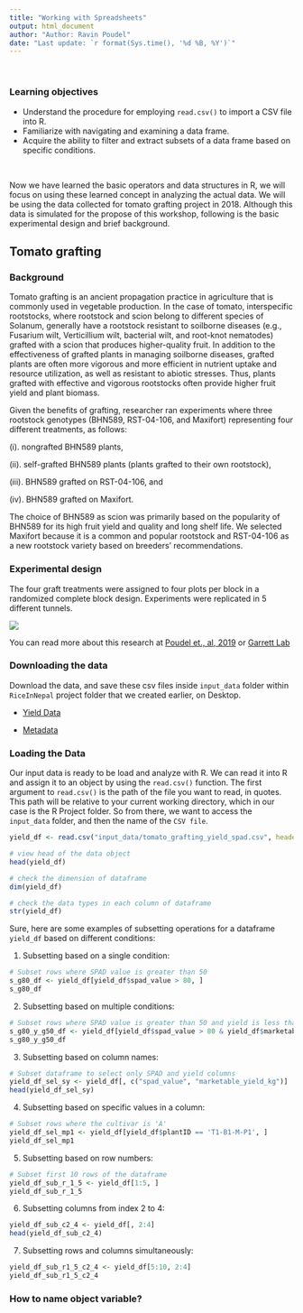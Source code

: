 ```yaml
---
title: "Working with Spreadsheets"
output: html_document
author: "Author: Ravin Poudel"
date: "Last update: `r format(Sys.time(), '%d %B, %Y')`"
---
```


<br>
<div class = "blue">
### Learning objectives
* Understand the procedure for employing `read.csv()` to import a CSV file into R. 
* Familiarize with navigating and examining a data frame. 
* Acquire the ability to filter and extract subsets of a data frame based on specific conditions.


</div>
<br>


Now we have learned the basic operators and data structures in R, we will focus on using these learned concept in analyzing the actual data. We will be using the data collected for tomato grafting project in 2018. Although this data is simulated for the propose of this workshop, following is the basic experimental design and brief background.


## Tomato grafting
### Background
Tomato grafting is an ancient propagation practice in agriculture that is commonly used in vegetable production. In the case of tomato, interspecific rootstocks, where rootstock and scion belong to different species of Solanum, generally have a rootstock resistant to soilborne diseases (e.g., Fusarium wilt, Verticillium wilt, bacterial wilt, and root-knot nematodes) grafted with a scion that produces higher-quality fruit. In addition to the effectiveness of grafted plants in managing soilborne diseases, grafted plants are often more vigorous and more efficient in nutrient uptake and resource utilization, as well as resistant to abiotic stresses. Thus, plants grafted with effective and vigorous rootstocks often provide higher fruit yield and plant biomass.

Given the benefits of grafting, researcher ran experiments where three rootstock genotypes (BHN589, RST-04-106, and Maxifort) representing four different treatments, as follows: 

  (i). nongrafted BHN589 plants, 

  (ii). self-grafted BHN589 plants (plants grafted to their own rootstock), 

  (iii). BHN589 grafted on RST-04-106, and 

  (iv). BHN589 grafted on Maxifort. 

The choice of BHN589 as scion was primarily based on the popularity of BHN589 for its high fruit yield and quality and long shelf life. We selected Maxifort because it is a common and popular rootstock and RST-04-106 as a new rootstock variety based on breeders’ recommendations.


### Experimental design
The four graft treatments were assigned to four plots per block in a randomized complete block design. Experiments were replicated in 5 different tunnels. 


![](img/Fig8.png){width=500xpx}

You can read more about this research at [Poudel et., al, 2019 ](https://www.ncbi.nlm.nih.gov/pmc/articles/PMC6328775/) or [Garrett Lab](https://www.garrettlab.com/bacteria/)


### Downloading the data
Download the data, and save these csv files inside `input_data` folder within `RiceInNepal` project folder that we created earlier, on Desktop. 

* [Yield Data](https://github.com/ravinpoudel/tXploreR/blob/master/tXploreR/d_long.csv)

* [Metadata](https://github.com/ravinpoudel/tXploreR/blob/master/tXploreR/d_long.csv)


### Loading the Data
Our input data is ready to be load and analyze with R.  We can read it into R and assign it to an object by using the `read.csv()` function. The first argument to `read.csv()` is the path of the file you want to read, in quotes. This path will be relative to your current working directory, which in our case is the R Project folder. So from there, we want to access the `input_data` folder, and then the name of the  `CSV file`.

```r
yield_df <- read.csv("input_data/tomato_grafting_yield_spad.csv", header=TRUE)

# view head of the data object
head(yield_df)

# check the dimension of dataframe
dim(yield_df)

# check the data types in each column of dataframe
str(yield_df)

```

Sure, here are some examples of subsetting operations for a dataframe `yield_df` based on different conditions:

1. Subsetting based on a single condition:
```r
# Subset rows where SPAD value is greater than 50
s_g80_df <- yield_df[yield_df$spad_value > 80, ]
s_g80_df
```

2. Subsetting based on multiple conditions:
```r
# Subset rows where SPAD value is greater than 50 and yield is less than 100
s_g80_y_g50_df <- yield_df[yield_df$spad_value > 80 & yield_df$marketable_yield_kg > 50, ]
s_g80_y_g50_df
```

3. Subsetting based on column names:
```r
# Subset dataframe to select only SPAD and yield columns
yield_df_sel_sy <- yield_df[, c("spad_value", "marketable_yield_kg")]
head(yield_df_sel_sy)
```

4. Subsetting based on specific values in a column:
```r
# Subset rows where the cultivar is 'A'
yield_df_sel_mp1 <- yield_df[yield_df$plantID == 'T1-B1-M-P1', ]
yield_df_sel_mp1
```


5. Subsetting based on row numbers:
```r
# Subset first 10 rows of the dataframe
yield_df_sub_r_1_5 <- yield_df[1:5, ]
yield_df_sub_r_1_5
```


6. Subsetting columns from index 2 to 4:
```r
yield_df_sub_c2_4 <- yield_df[, 2:4]
head(yield_df_sub_c2_4)
```

7. Subsetting rows and columns simultaneously:
```r
yield_df_sub_r1_5_c2_4 <- yield_df[5:10, 2:4]
yield_df_sub_r1_5_c2_4
```


### How to name  object variable?

